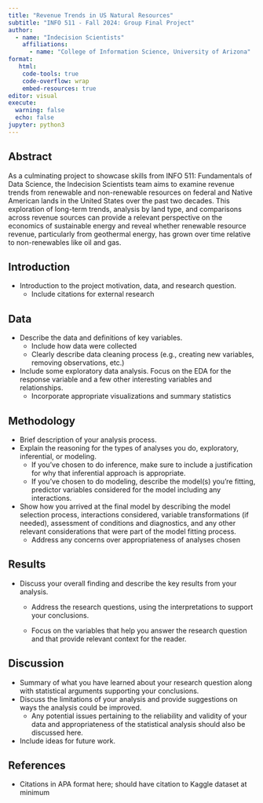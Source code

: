```yaml
---
title: "Revenue Trends in US Natural Resources"
subtitle: "INFO 511 - Fall 2024: Group Final Project"
author: 
  - name: "Indecision Scientists"
    affiliations:
      - name: "College of Information Science, University of Arizona"
format:
   html:
    code-tools: true
    code-overflow: wrap
    embed-resources: true
editor: visual
execute:
  warning: false
  echo: false
jupyter: python3
---
```


## Abstract

As a culminating project to showcase skills from INFO 511: Fundamentals of Data Science, the Indecision Scientists team aims to examine revenue trends from renewable and non-renewable resources on federal and Native American lands in the United States over the past two decades. This exploration of long-term trends, analysis by land type, and comparisons across revenue sources can provide a relevant perspective on the economics of sustainable energy and reveal whether renewable resource revenue, particularly from geothermal energy, has grown over time relative to non-renewables like oil and gas.

## Introduction

-   Introduction to the project motivation, data, and research question.
    -   Include citations for external research

## Data

-   Describe the data and definitions of key variables.
    -   Include how data were collected
    -   Clearly describe data cleaning process (e.g., creating new variables, removing observations, etc.)
-   Include some exploratory data analysis. Focus on the EDA for the response variable and a few other interesting variables and relationships.
    -   Incorporate appropriate visualizations and summary statistics

## Methodology

-   Brief description of your analysis process.
-   Explain the reasoning for the types of analyses you do, exploratory, inferential, or modeling.
    -   If you’ve chosen to do inference, make sure to include a justification for why that inferential approach is appropriate.
    -   If you’ve chosen to do modeling, describe the model(s) you’re fitting, predictor variables considered for the model including any interactions.
-   Show how you arrived at the final model by describing the model selection process, interactions considered, variable transformations (if needed), assessment of conditions and diagnostics, and any other relevant considerations that were part of the model fitting process.
    -   Address any concerns over appropriateness of analyses chosen

## Results

-   Discuss your overall finding and describe the key results from your analysis.
    -   Address the research questions, using the interpretations to support your conclusions.

    -   Focus on the variables that help you answer the research question and that provide relevant context for the reader.

## Discussion

-   Summary of what you have learned about your research question along with statistical arguments supporting your conclusions.
-   Discuss the limitations of your analysis and provide suggestions on ways the analysis could be improved.
    -   Any potential issues pertaining to the reliability and validity of your data and appropriateness of the statistical analysis should also be discussed here.
-   Include ideas for future work.

## References

-   Citations in APA format here; should have citation to Kaggle dataset at minimum